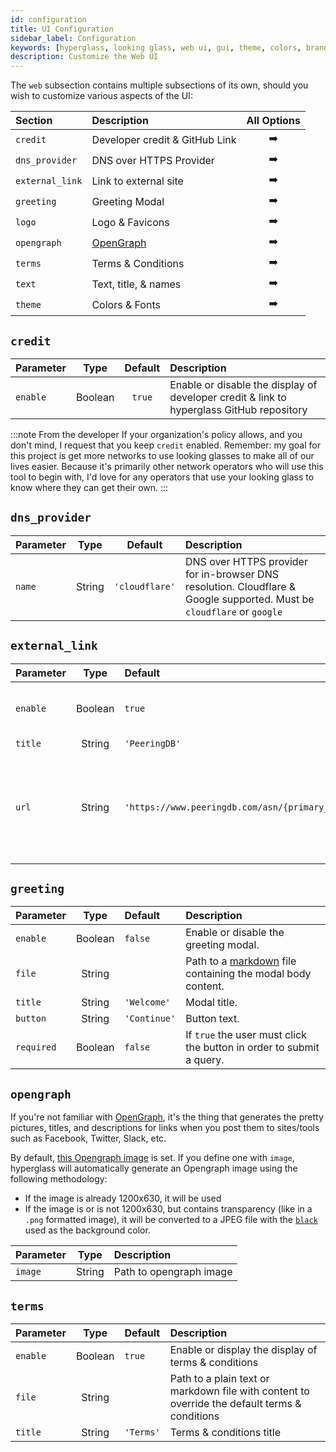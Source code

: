 ```yaml
---
id: configuration
title: UI Configuration
sidebar_label: Configuration
keywords: [hyperglass, looking glass, web ui, gui, theme, colors, branding]
description: Customize the Web UI
---
```



<div class="table--full-width" />

The `web` subsection contains multiple subsections of its own, should you wish to customize various aspects of the UI:

| Section         | Description                    |                 All Options                 |
| :-------------- | :----------------------------- | :-----------------------------------------: |
| `credit`        | Developer credit & GitHub Link |    <PageLink to="#credit">➡️</PageLink>     |
| `dns_provider`  | DNS over HTTPS Provider        | <PageLink to="#dns_provider">➡️</PageLink>  |
| `external_link` | Link to external site          | <PageLink to="#external_link">➡️</PageLink> |
| `greeting`      | Greeting Modal                 |   <PageLink to="#greeting">➡️</PageLink>    |
| `logo`          | Logo & Favicons                |      <PageLink to="logo">➡️</PageLink>      |
| `opengraph`     | [OpenGraph](https://ogp.me/)   |   <PageLink to="#opengraph">➡️</PageLink>   |
| `terms`         | Terms & Conditions             |     <PageLink to="#terms">➡️</PageLink>     |
| `text`          | Text, title, & names           |      <PageLink to="text">➡️</PageLink>      |
| `theme`         | Colors & Fonts                 |     <PageLink to="theme">➡️</PageLink>      |

## `credit`

| Parameter |  Type   | Default | Description                                                                              |
| :-------- | :-----: | :-----: | :--------------------------------------------------------------------------------------- |
| `enable`  | Boolean | `true`  | Enable or disable the display of developer credit & link to hyperglass GitHub repository |

:::note From the developer
If your organization's policy allows, and you don't mind, I request that you keep `credit` enabled. Remember: my goal for this project is get more networks to use looking glasses to make all of our lives easier. Because it's primarily other network operators who will use this tool to begin with, I'd love for any operators that use your looking glass to know where they can get their own.
:::

## `dns_provider`

| Parameter |  Type  |    Default     | Description                                                                                                                                                       |
| :-------- | :----: | :------------: | :---------------------------------------------------------------------------------------------------------------------------------------------------------------- |
| `name`    | String | `'cloudflare'` | DNS over HTTPS provider for in-browser DNS resolution. Cloudflare & Google supported. <MiniNote>Must be <Code>cloudflare</Code> or <Code>google</Code></MiniNote> |

## `external_link`

| Parameter |  Type   | Default                                         | Description                                                                                                                                          |
| :-------- | :-----: | :---------------------------------------------- | :--------------------------------------------------------------------------------------------------------------------------------------------------- |
| `enable`  | Boolean | `true`                                          | Enable or disable the display of an external link                                                                                                    |
| `title`   | String  | `'PeeringDB'`                                   | Link title/label                                                                                                                                     |
| `url`     | String  | `'https://www.peeringdb.com/asn/{primary_asn}'` | Target URL. `{primary_asn}` will be replaced with the `primary_asn` value from <Link to="/docs/configuration#global-settings">Global Settings</Link> |

## `greeting`

| Parameter  |  Type   | Default      | Description                                                                                  |
| :--------- | :-----: | :----------- | :------------------------------------------------------------------------------------------- |
| `enable`   | Boolean | `false`      | Enable or disable the greeting modal.                                                        |
| `file`     | String  |              | Path to a [markdown](https://www.markdownguide.org/) file containing the modal body content. |
| `title`    | String  | `'Welcome'`  | Modal title.                                                                                 |
| `button`   | String  | `'Continue'` | Button text.                                                                                 |
| `required` | Boolean | `false`      | If `true` the user must click the button in order to submit a query.                         |

## `opengraph`

If you're not familiar with [OpenGraph](https://ogp.me/), it's the thing that generates the pretty pictures, titles, and descriptions for links when you post them to sites/tools such as Facebook, Twitter, Slack, etc.

By default, [this Opengraph image](/opengraph.jpg) is set. If you define one with `image`, hyperglass will automatically generate an Opengraph image using the following methodology:

- If the image is already 1200x630, it will be used
- If the image is or is not 1200x630, but contains transparency (like in a `.png` formatted image), it will be converted to a JPEG file with the [`black`](theme#colors) used as the background color.

| Parameter |  Type  | Description             |
| :-------- | :----: | :---------------------- |
| `image`   | String | Path to opengraph image |

## `terms`

| Parameter |  Type   | Default   | Description                                                                                   |
| :-------- | :-----: | :-------- | :-------------------------------------------------------------------------------------------- |
| `enable`  | Boolean | `true`    | Enable or display the display of terms & conditions                                           |
| `file`    | String  |           | Path to a plain text or markdown file with content to override the default terms & conditions |
| `title`   | String  | `'Terms'` | Terms & conditions title                                                                      |
